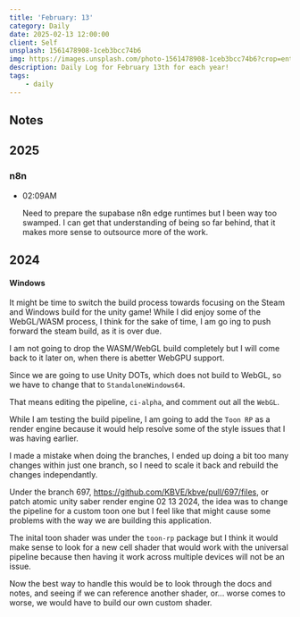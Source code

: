 ```yaml
---
title: 'February: 13'
category: Daily
date: 2025-02-13 12:00:00
client: Self
unsplash: 1561478908-1ceb3bcc74b6
img: https://images.unsplash.com/photo-1561478908-1ceb3bcc74b6?crop=entropy&cs=srgb&fm=jpg&ixid=MnwzNjM5Nzd8MHwxfHJhbmRvbXx8fHx8fHx8fDE2ODE3NDg2ODY&ixlib=rb-4.0.3&q=85
description: Daily Log for February 13th for each year!
tags:
    - daily
---
```


## Notes

## 2025

### n8n

-   02:09AM

    Need to prepare the supabase n8n edge runtimes but I been way too swamped.
    I can get that understanding of being so far behind, that it makes more sense to outsource more of the work.


## 2024

#### Windows

It might be time to switch the build process towards focusing on the Steam and Windows build for the unity game!
While I did enjoy some of the WebGL/WASM process, I think for the sake of time, I am go ing to push forward the steam build, as it is over due.

I am not going to drop the WASM/WebGL build completely but I will come back to it later on, when there is abetter WebGPU support.

Since we are going to use Unity DOTs, which does not build to WebGL, so we have to change that to `StandaloneWindows64`.

That means editing the pipeline, `ci-alpha`, and comment out all the `WebGL`.

While I am testing the build pipeline, I am going to add the `Toon RP` as a render engine because it would help resolve some of the style issues that I was having earlier.

I made a mistake when doing the branches, I ended up doing a bit too many changes within just one branch, so I need to scale it back and rebuild the changes independantly.

Under the branch 697, https://github.com/KBVE/kbve/pull/697/files, or patch atomic unity saber render engine 02 13 2024, the idea was to change the pipeline for a custom toon one but I feel like that might cause some problems with the way we are building this application.

The inital toon shader was under the `toon-rp` package but I think it would make sense to look for a new cell shader that would work with the universal pipeline because then having it work across multiple devices will not be an issue.

Now the best way to handle this would be to look through the docs and notes, and seeing if we can reference another shader, or... worse comes to worse, we would have to build our own custom shader.

